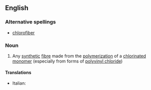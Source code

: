 ==English==

===Alternative spellings===
* [[chlorofiber]] {{US}}

===Noun===
{{en-noun}}

# Any [[synthetic]] [[fibre]] made from the [[polymerization]] of a [[chlorinated]] [[monomer]] (especially from forms of [[polyvinyl chloride]])

====Translations====
{{trans-top|synthetic fibre}}
* Italian: {{t-|it|clorofibra|f}}
{{trans-mid}}
{{trans-bottom}}